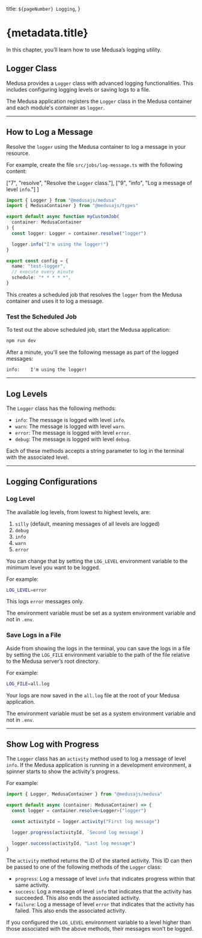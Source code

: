   title: `${pageNumber} Logging`,
}

# {metadata.title}

In this chapter, you’ll learn how to use Medusa’s logging utility.

## Logger Class

Medusa provides a `Logger` class with advanced logging functionalities. This includes configuring logging levels or saving logs to a file.

The Medusa application registers the `Logger` class in the Medusa container and each module's container as `logger`. 

---

## How to Log a Message

Resolve the `logger` using the Medusa container to log a message in your resource.

For example, create the file `src/jobs/log-message.ts` with the following content:

  ["7", "resolve", "Resolve the `Logger` class."],
  ["9", "info", "Log a message of level `info`."]
]

```ts title="src/jobs/log-message.ts" highlights={highlights}
import { Logger } from "@medusajs/medusa"
import { MedusaContainer } from "@medusajs/types"

export default async function myCustomJob(
  container: MedusaContainer
) {
  const logger: Logger = container.resolve("logger")

  logger.info("I'm using the logger!")
}

export const config = {
  name: "test-logger",
  // execute every minute
  schedule: "* * * * *",
}
```

This creates a scheduled job that resolves the `logger` from the Medusa container and uses it to log a message.

### Test the Scheduled Job

To test out the above scheduled job, start the Medusa application:

```bash npm2yarn
npm run dev
```

After a minute, you'll see the following message as part of the logged messages:

```text
info:    I'm using the logger!
```

---

## Log Levels

The `Logger` class has the following methods:

- `info`: The message is logged with level `info`.
- `warn`: The message is logged with level `warn`.
- `error`: The message is logged with level `error`.
- `debug`: The message is logged with level `debug`.

Each of these methods accepts a string parameter to log in the terminal with the associated level.

---

## Logging Configurations

### Log Level

The available log levels, from lowest to highest levels, are:

1. `silly` (default, meaning messages of all levels are logged)
2. `debug`
3. `info`
4. `warn`
5. `error`

You can change that by setting the `LOG_LEVEL` environment variable to the minimum level you want to be logged.

For example:

```bash
LOG_LEVEL=error
```

This logs `error` messages only.

<Note title="Important">

The environment variable must be set as a system environment variable and not in `.env`.

</Note>

### Save Logs in a File

Aside from showing the logs in the terminal, you can save the logs in a file by setting the `LOG_FILE` environment variable to the path of the file relative to the Medusa server’s root directory.

For example:

```bash
LOG_FILE=all.log
```

Your logs are now saved in the `all.log` file at the root of your Medusa application.

<Note title="Important">

The environment variable must be set as a system environment variable and not in `.env`.

</Note>

---

## Show Log with Progress

The `Logger` class has an `activity` method used to log a message of level `info`. If the Medusa application is running in a development environment, a spinner starts to show the activity's progress.

For example:

```ts title="src/loaders/log-message.ts"
import { Logger, MedusaContainer } from "@medusajs/medusa"

export default async (container: MedusaContainer) => {
  const logger = container.resolve<Logger>("logger")

  const activityId = logger.activity("First log message")

  logger.progress(activityId, `Second log message`)

  logger.success(activityId, "Last log message")
}

```

The `activity` method returns the ID of the started activity. This ID can then be passed to one of the following methods of the `Logger` class:

- `progress`: Log a message of level `info` that indicates progress within that same activity.
- `success`: Log a message of level `info` that indicates that the activity has succeeded. This also ends the associated activity.
- `failure`: Log a message of level `error` that indicates that the activity has failed. This also ends the associated activity.

<Note>

If you configured the `LOG_LEVEL` environment variable to a level higher than those associated with the above methods, their messages won’t be logged.

</Note>